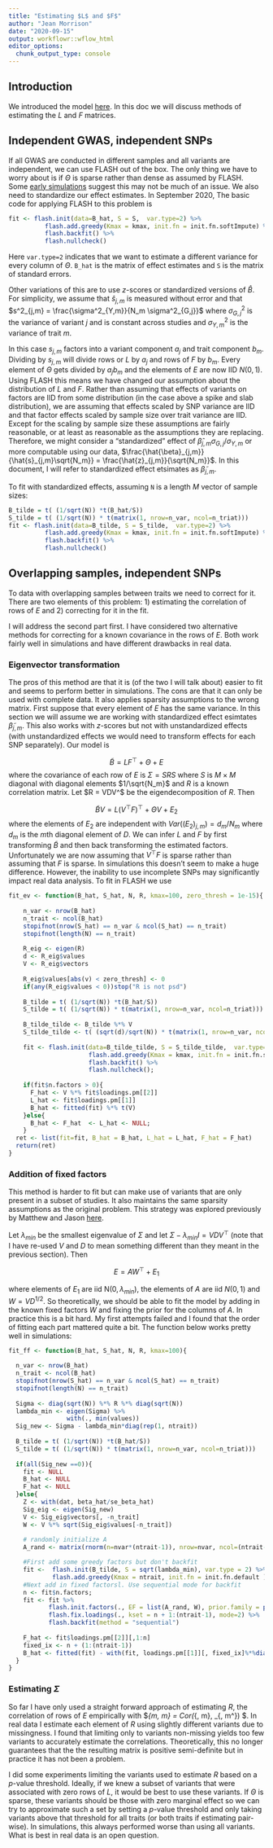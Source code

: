 ```yaml
---
title: "Estimating $L$ and $F$"
author: "Jean Morrison"
date: "2020-09-15"
output: workflowr::wflow_html
editor_options:
  chunk_output_type: console
---
```


## Introduction

We introduced the model [here](model.html). In this doc we will discuss methods of estimating the $L$ and $F$ matrices.

## Independent GWAS, independent SNPs

If all GWAS are conducted in different samples and all variants are independent, we can use FLASH out of the box. The only thing we have to worry about is if $\Theta$ is sparse rather than dense as assumed by FLASH. Some [early simulations](sample_cor_ld_sims.html) suggest this may not be much of an issue. We also need to standardize our effect estimates. In September 2020, The basic code for applying FLASH to this problem is 

```r
fit <- flash.init(data=B_hat, S = S,  var.type=2) %>%
          flash.add.greedy(Kmax = kmax, init.fn = init.fn.softImpute) %>%
          flash.backfit() %>%
          flash.nullcheck()
```

Here `var.type=2` indicates that we want to estimate a different variance for every column of $\Theta$. `B_hat` is the matrix of effect estimates and `S` is the matrix of standard errors.

Other variations of this are to use $z$-scores or standardized versions of $\hat{B}$. For simplicity, we assume that $\hat{s}_{j,m}$ is measured without error and that $s^2_{j,m} = \frac{\sigma^2_{Y,m}}{N_m \sigma^2_{G,j}}$ where $\sigma^2_{G,j}$ is the variance of variant $j$ and is constant across studies and $\sigma^2_{Y,m}$ is the variance of trait $m$. 

In this case $s_{j,m}$ factors into a variant component $a_j$ and trait component $b_m$. Dividing by $s_{j,m}$ will divide rows or $L$ by $a_j$ and rows of $F$ by $b_m$. Every element of $\Theta$ gets divided by $a_j b_m$ and the elements of $E$ are now IID $N(0,1)$. Using FLASH this means we have changed our assumption about the distribution of $L$ and $F$. Rather than assuming that effects of variants on factors are IID from some distribution (in the case above a spike and slab distribution), we are assuming that effects scaled by SNP variance are IID and that factor effects scaled by sample size over trait variance are IID. Except for the scaling by sample size these assumptions are fairly reasonable, or at least as reasonable as the assumptions they are replacing. Therefore, we might consider a "standardized" effect of $\hat{\beta}_{j,m} \sigma_{G,j}/\sigma_{Y,m}$ or more computable using our data, $\frac{\hat{\beta}_{j,m}}{\hat{s}_{j,m}\sqrt{N_m}} = \frac{\hat{z}_{j,m}}{\sqrt{N_m}}$. In this document, I will refer to standardized effect etsimates as $\tilde{\beta}_{j,m}$. 

To fit with standardized effects, assuming `N` is a length $M$ vector of sample sizes:

```r
B_tilde = t( (1/sqrt(N)) *t(B_hat/S))
S_tilde = t( (1/sqrt(N)) * t(matrix(1, nrow=n_var, ncol=n_triat)))
fit <- flash.init(data=B_tilde, S = S_tilde,  var.type=2) %>%
          flash.add.greedy(Kmax = kmax, init.fn = init.fn.softImpute) %>%
          flash.backfit() %>%
          flash.nullcheck()
```


## Overlapping samples, independent SNPs

To data with overlapping samples between traits we need to correct for it. There are two elements of this problem: 1) estimating the correlation of rows of $E$ and 2) correcting for it in the fit. 

I will address the second part first. I have considered two alternative methods for correcting for a known covariance in the rows of $E$. Both work fairly well in simulations and have different drawbacks in real data. 

### Eigenvector transformation

The pros of this method are that it is (of the two I will talk about) easier to fit and seems to perform better in simulations. The cons are that it can only be used with complete data. It also applies sparsity assumptions to the wrong matrix. First suppose that every element of $E$ has the same variance. In this section we will assume we are working with standardized effect esimtates $\tilde{\beta}_{j,m}$. This also works with $z$-scores but not with unstandardized effects (with unstandardized effects we would need to transform effects for each SNP separately). Our model is

$$
\tilde{B} = LF^\top + \Theta + E
$$
where the covariance of each row of $E$ is $\Sigma = SRS$ where $S$ is $M\times M$ diagonal with diagonal elements $1/\sqrt{N_m}$ and $R$ is a known correlation matrix. Let $R = VDV^\top $ be the eigendecomposition of $R$. Then

$$
\tilde{B}V = L (V^\top F)^\top + \Theta V + E_2 
$$
where the elements of $E_2$ are independent with $Var((E_2)_{j,m}) = d_{m}/N_m$ where $d_m$ is the $m$th diagonal element of $D$. We can infer $L$ and $F$ by first transforming $\tilde{B}$ and then back transforming the estimated factors. Unfortunately we are now assuming that $V^\top F$ is sparse rather than assuming that $F$ is sparse. In simulations this doesn't seem to make a huge difference. However, the inability to use incomplete SNPs may significantly impact real data analysis. To fit in FLASH we use

```r
fit_ev <- function(B_hat, S_hat, N, R, kmax=100, zero_thresh = 1e-15){
  
    n_var <- nrow(B_hat)
    n_trait <- ncol(B_hat)
    stopifnot(nrow(S_hat) == n_var & ncol(S_hat) == n_trait)
    stopifnot(length(N) == n_trait)
    
    R_eig <- eigen(R)
    d <- R_eig$values
    V <- R_eig$vectors
    
    R_eig$values[abs(v) < zero_thresh] <- 0
    if(any(R_eig$values < 0))stop("R is not psd")
    
    B_tilde = t( (1/sqrt(N)) *t(B_hat/S))
    S_tilde = t( (1/sqrt(N)) * t(matrix(1, nrow=n_var, ncol=n_triat)))
    
    B_tilde_tilde <- B_tilde %*% V
    S_tilde_tilde <- t( (sqrt(d)/sqrt(N)) * t(matrix(1, nrow=n_var, ncol=n_trait)))
    
    fit <- flash.init(data=B_tilde_tilde, S = S_tilde_tilde,  var.type=2) %>%
                      flash.add.greedy(Kmax = kmax, init.fn = init.fn.softImpute) %>%
                      flash.backfit() %>%
                      flash.nullcheck();
    
    if(fit$n.factors > 0){
      F_hat <- V %*% fit$loadings.pm[[2]]
      L_hat <- fit$loadings.pm[[1]]
      B_hat <- fitted(fit) %*% t(V)
    }else{
      B_hat <- F_hat  <- L_hat <- NULL;
    }
  ret <- list(fit=fit, B_hat = B_hat, L_hat = L_hat, F_hat = F_hat)
  return(ret)
}
```

### Addition of fixed factors

This method is harder to fit but can make use of variants that are only present in a subset of studies. It also maintains the same sparsity assumptions as the original problem. This strategy was explored previously by Matthew and Jason [here](https://willwerscheid.github.io/FLASHvestigations/arbitraryV.html). 

Let $\lambda_{min}$ be the smallest eigenvalue of $\Sigma$ and let $\Sigma - \lambda_{min}I = V DV^\top$ (note that I have re-used $V$ and $D$ to mean something different than they meant in the previous section). Then

$$
E = AW^\top + E_1
$$

where elements of $E_1$ are iid N$(0, \lambda_{min})$, the elements of $A$ are iid $N(0, 1)$ and $W = V D^{1/2}$. So theoretically, we should be able to fit the model by adding in the known fixed factors $W$ and fixing the prior for the columns of $A$. In practice this is a bit hard. My first attempts failed and I found that the order of fitting each part mattered quite a bit. The function below works pretty well in simulations:

```r
fit_ff <- function(B_hat, S_hat, N, R, kmax=100){
  
  n_var <- nrow(B_hat)
  n_trait <- ncol(B_hat)
  stopifnot(nrow(S_hat) == n_var & ncol(S_hat) == n_trait)
  stopifnot(length(N) == n_trait)
  
  Sigma <- diag(sqrt(N)) %*% R %*% diag(sqrt(N))  
  lambda_min <- eigen(Sigma) %>% 
                with(., min(values))
  Sig_new <- Sigma - lambda_min*diag(rep(1, ntrait))
  
  B_tilde = t( (1/sqrt(N)) *t(B_hat/S))
  S_tilde = t( (1/sqrt(N)) * t(matrix(1, nrow=n_var, ncol=n_triat)))
  
  if(all(Sig_new ==0)){
    fit <- NULL
    B_hat <- NULL
    F_hat <- NULL
  }else{
    Z <- with(dat, beta_hat/se_beta_hat)
    Sig_eig <- eigen(Sig_new)
    V <- Sig_eig$vectors[, -n_trait]
    W <- V %*% sqrt(Sig_eig$values[-n_trait])
    
    # randomly initialize A
    A_rand <- matrix(rnorm(n=nvar*(ntrait-1)), nrow=nvar, ncol=(ntrait-1))

    #First add some greedy factors but don't backfit
    fit <-  flash.init(B_tilde, S = sqrt(lambda_min), var.type = 2) %>%
            flash.add.greedy(Kmax = ntrait, init.fn = init.fn.default )
    #Next add in fixed factorsl. Use sequential mode for backfit
    n <- fit$n.factors;
    fit <- fit %>%
           flash.init.factors(., EF = list(A_rand, W), prior.family = prior.normal(scale= 1)) %>%
           flash.fix.loadings(., kset = n + 1:(ntrait-1), mode=2) %>%
           flash.backfit(method = "sequential")
    
    F_hat <- fit$loadings.pm[[2]][,1:n]
    fixed_ix <- n + (1:(ntrait-1))
    B_hat <- fitted(fit) - with(fit, loadings.pm[[1]][, fixed_ix]%*%diag(loadings.scale[fixed_ix])%*% t(loadings.pm[[2]][, fixed_ix]))
  }  
}
```


### Estimating $\Sigma$

So far I have only used a straight forward approach of estimating $R$, the correlation of rows of $E$ empirically with $\hat{R}_{m, m\prime} = Cor(\hat{\beta}_{\bullet, m}, \hat{\beta}_{\bullet, m^\prime}) $. In real data I estimate each element of $R$ using slightly different variants due to missingness. I found that limiting only to variants non-missing yields too few variants to accurately estimate the correlations. Theoretically, this no longer guarantees that the the resulting matrix is positive semi-definite but in practice it has not been a problem. 

I did some experiments limiting the variants used to estimate $R$ based on a $p$-value threshold. Ideally, if we knew a subset of variants that were associated with zero rows of $L$, it would be best to use these variants. If $\Theta$ is sparse, these variants should be those with zero marginal effect so we can try to approximate such a set by setting a $p$-value threshold and only taking variants above that threshold for all traits (or both traits if estimating pair-wise). In simulations, this always performed worse than using all variants. What is best in real data is an open question.
